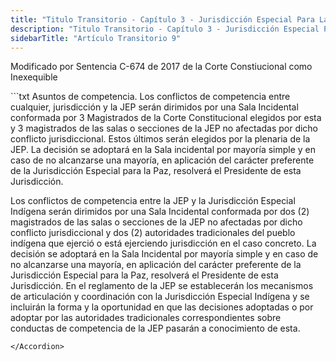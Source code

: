 ```yaml
---
title: "Titulo Transitorio - Capítulo 3 - Jurisdicción Especial Para La Paz - Artículo Transitorio 9"
description: "Titulo Transitorio - Capítulo 3 - Jurisdicción Especial Para La Paz - Artículo Transitorio 9"
sidebarTitle: "Artículo Transitorio 9"
---
```


<Warning>Modificado por Sentencia C-674 de 2017 de la Corte Constiucional como Inexequible</Warning>

<Accordion title="Artículo Modificado por el Acto Legislativo No. 01 de 2017, artículo 1°. La Constitución Política tendrá un nuevo título transitorio, así:">
```txt
Asuntos de competencia. Los conflictos de competencia entre cualquier, jurisdicción y la JEP serán dirimidos por una Sala Incidental conformada por 3 Magistrados de la Corte Constitucional elegidos por esta y 3 magistrados de las salas o secciones de la JEP no afectadas por dicho conflicto jurisdiccional. Estos últimos serán elegidos por la plenaria de la JEP. La decisión se adoptará en la Sala incidental por mayoría simple y en caso de no alcanzarse una mayoría, en aplicación del carácter preferente de la Jurisdicción Especial para la Paz, resolverá el Presidente de esta Jurisdicción. 

Los conflictos de competencia entre la JEP y la Jurisdicción Especial Indígena serán dirimidos por una Sala Incidental conformada por dos (2) magistrados de las salas o secciones de la JEP no afectadas por dicho conflicto jurisdiccional y dos (2) autoridades tradicionales del pueblo indígena que ejerció o está ejerciendo jurisdicción en el caso concreto. La decisión se adoptará en la Sala Incidental por mayoría simple y en caso de no alcanzarse una mayoría, en aplicación del carácter preferente de la Jurisdicción Especial para la Paz, resolverá el Presidente de esta Jurisdicción. En el reglamento de la JEP se establecerán los mecanismos de articulación y coordinación con la Jurisdicción Especial Indígena y se incluirán la forma y la oportunidad en que las decisiones adoptadas o por adoptar por las autoridades tradicionales correspondientes sobre conductas de competencia de la JEP pasarán a conocimiento de esta.
```
</Accordion>